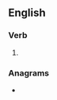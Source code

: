 ==English==

===Verb===
{{head|en|verb form}}

# {{en-third-person singular of|dry out}}

===Anagrams===
* {{anagrams|en|Rideouts|editours|iodurets|outrides|outsider|rutoside|suitored|turoside}}